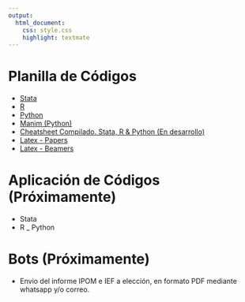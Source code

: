 ```yaml
---
output: 
  html_document:
    css: style.css
    highlight: textmate
---
```


# Planilla de Códigos

- [Stata](archivos/Planilla_Stata.do)
- [R](archivos/Planilla_R.R)
- [Python](archivos/Planilla_Python.py)
- [Manim (Python)](archivos/Planilla Manim.ipynb)
- [Cheatsheet Compilado. Stata, R & Python (En desarrollo)](archivos/Cheatsheet_Compilado.pdf)
- [Latex - Papers](archivos/Planilla_Papers.zip)
- [Latex - Beamers](archivos/Planilla-Beamers.tex)


# Aplicación de Códigos (Próximamente)
- Stata
- R
_ Python 

# Bots (Próximamente)
- Envio del informe IPOM e IEF a elección, en formato PDF mediante whatsapp y/o correo.

